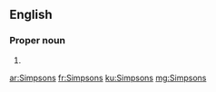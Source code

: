 ==English==

===Proper noun===
{{head|en|proper noun plural form}}

# {{plural of|Simpson|lang=en}}

[[ar:Simpsons]]
[[fr:Simpsons]]
[[ku:Simpsons]]
[[mg:Simpsons]]